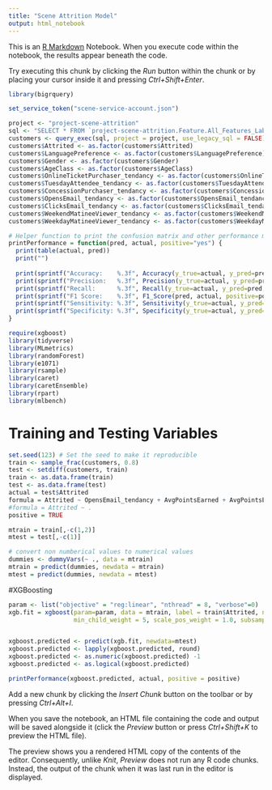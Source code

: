 ```yaml
---
title: "Scene Attrition Model"
output: html_notebook
---
```


This is an [R Markdown](http://rmarkdown.rstudio.com) Notebook. When you execute code within the notebook, the results appear beneath the code. 

Try executing this chunk by clicking the *Run* button within the chunk or by placing your cursor inside it and pressing *Ctrl+Shift+Enter*. 

```r
library(bigrquery)

set_service_token("scene-service-account.json")

project <- "project-scene-attrition"
sql <- "SELECT * FROM `project-scene-attrition.Feature.All_Features_Labeled`"
customers <- query_exec(sql, project = project, use_legacy_sql = FALSE)
customers$Attrited <- as.factor(customers$Attrited)
customers$LanguagePreference <- as.factor(customers$LanguagePreference)
customers$Gender <- as.factor(customers$Gender)
customers$AgeClass <- as.factor(customers$AgeClass)
customers$OnlineTicketPurchaser_tendancy <- as.factor(customers$OnlineTicketPurchaser_tendancy)
customers$TuesdayAttendee_tendancy <- as.factor(customers$TuesdayAttendee_tendancy)
customers$ConcessionPurchaser_tendancy <- as.factor(customers$ConcessionPurchaser_tendancy)
customers$OpensEmail_tendancy <- as.factor(customers$OpensEmail_tendancy)
customers$ClicksEmail_tendancy <- as.factor(customers$ClicksEmail_tendancy)
customers$WeekendMatineeViewer_tendancy <- as.factor(customers$WeekendMatineeViewer_tendancy)
customers$WeekdayMatineeViewer_tendancy <- as.factor(customers$WeekdayMatineeViewer_tendancy)

```
```r
# Helper function to print the confusion matrix and other performance metrics of the models.
printPerformance = function(pred, actual, positive="yes") {
  print(table(actual, pred))
  print("")
  
  print(sprintf("Accuracy:    %.3f", Accuracy(y_true=actual, y_pred=pred)))
  print(sprintf("Precision:   %.3f", Precision(y_true=actual, y_pred=pred, positive=positive)))
  print(sprintf("Recall:      %.3f", Recall(y_true=actual, y_pred=pred, positive=positive)))
  print(sprintf("F1 Score:    %.3f", F1_Score(pred, actual, positive=positive)))
  print(sprintf("Sensitivity: %.3f", Sensitivity(y_true=actual, y_pred=pred, positive=positive)))
  print(sprintf("Specificity: %.3f", Specificity(y_true=actual, y_pred=pred, positive=positive)))
}
```

```r
require(xgboost)
library(tidyverse)
library(MLmetrics)
library(randomForest)
library(e1071)
library(rsample)
library(caret)
library(caretEnsemble)
library(rpart)
library(mlbench)
```

# Training and Testing Variables
```r
set.seed(123) # Set the seed to make it reproducible
train <- sample_frac(customers, 0.8)
test <- setdiff(customers, train)
train <- as.data.frame(train)
test <- as.data.frame(test)
actual = test$Attrited
formula = Attrited ~ OpensEmail_tendancy + AvgPointsEarned + AvgPointsEarnedPerMonth + AvgTxPurchaseAmountPerMonth  + OnlineTicketPurchaser_tendancy
#formula = Attrited ~ .
positive = TRUE

mtrain = train[,-c(1,2)]
mtest = test[,-c(1)]

# convert non numberical values to numerical values
dummies <- dummyVars(~ ., data = mtrain)
mtrain = predict(dummies, newdata = mtrain)
mtest = predict(dummies, newdata = mtest)
```



#XGBoosting
```r
param <- list("objective" = "reg:linear", "nthread" = 8, "verbose"=0)
xgb.fit = xgboost(param=param, data = mtrain, label = train$Attrited, nrounds=1200, eta = .01, max_depth = 7, 
                  min_child_weight = 5, scale_pos_weight = 1.0, subsample=0.8) 


xgboost.predicted <- predict(xgb.fit, newdata=mtest)
xgboost.predicted <- lapply(xgboost.predicted, round)
xgboost.predicted <- as.numeric(xgboost.predicted) -1
xgboost.predicted <- as.logical(xgboost.predicted)

printPerformance(xgboost.predicted, actual, positive = positive)
```




Add a new chunk by clicking the *Insert Chunk* button on the toolbar or by pressing *Ctrl+Alt+I*.

When you save the notebook, an HTML file containing the code and output will be saved alongside it (click the *Preview* button or press *Ctrl+Shift+K* to preview the HTML file).

The preview shows you a rendered HTML copy of the contents of the editor. Consequently, unlike *Knit*, *Preview* does not run any R code chunks. Instead, the output of the chunk when it was last run in the editor is displayed.
